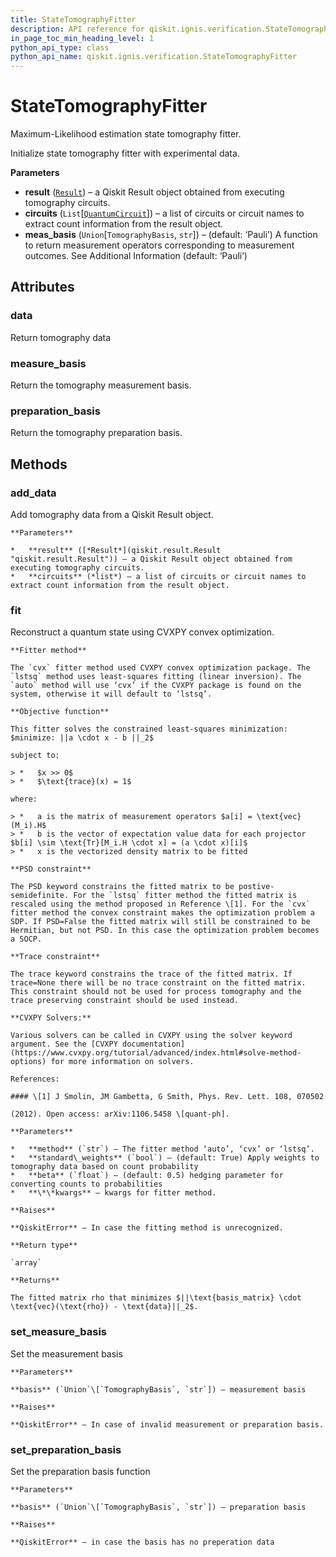 ```yaml
---
title: StateTomographyFitter
description: API reference for qiskit.ignis.verification.StateTomographyFitter
in_page_toc_min_heading_level: 1
python_api_type: class
python_api_name: qiskit.ignis.verification.StateTomographyFitter
---
```


# StateTomographyFitter

<Class id="qiskit.ignis.verification.StateTomographyFitter" isDedicatedPage={true} github="https://github.com/qiskit-community/qiskit-ignis/tree/stable/0.3/qiskit/ignis/verification/tomography/fitters/state_fitter.py" signature="StateTomographyFitter(result, circuits, meas_basis='Pauli')" modifiers="class">
  Maximum-Likelihood estimation state tomography fitter.

  Initialize state tomography fitter with experimental data.

  **Parameters**

  *   **result** ([`Result`](qiskit.result.Result "qiskit.result.result.Result")) – a Qiskit Result object obtained from executing tomography circuits.
  *   **circuits** (`List`\[[`QuantumCircuit`](qiskit.circuit.QuantumCircuit "qiskit.circuit.quantumcircuit.QuantumCircuit")]) – a list of circuits or circuit names to extract count information from the result object.
  *   **meas\_basis** (`Union`\[`TomographyBasis`, `str`]) – (default: ‘Pauli’) A function to return measurement operators corresponding to measurement outcomes. See Additional Information (default: ‘Pauli’)

  ## Attributes

  ### data

  <Attribute id="qiskit.ignis.verification.StateTomographyFitter.data">
    Return tomography data
  </Attribute>

  ### measure\_basis

  <Attribute id="qiskit.ignis.verification.StateTomographyFitter.measure_basis">
    Return the tomography measurement basis.
  </Attribute>

  ### preparation\_basis

  <Attribute id="qiskit.ignis.verification.StateTomographyFitter.preparation_basis">
    Return the tomography preparation basis.
  </Attribute>

  ## Methods

  ### add\_data

  <Function id="qiskit.ignis.verification.StateTomographyFitter.add_data" signature="StateTomographyFitter.add_data(result, circuits)">
    Add tomography data from a Qiskit Result object.

    **Parameters**

    *   **result** ([*Result*](qiskit.result.Result "qiskit.result.Result")) – a Qiskit Result object obtained from executing tomography circuits.
    *   **circuits** (*list*) – a list of circuits or circuit names to extract count information from the result object.
  </Function>

  ### fit

  <Function id="qiskit.ignis.verification.StateTomographyFitter.fit" signature="StateTomographyFitter.fit(method='auto', standard_weights=True, beta=0.5, **kwargs)">
    Reconstruct a quantum state using CVXPY convex optimization.

    **Fitter method**

    The `cvx` fitter method used CVXPY convex optimization package. The `lstsq` method uses least-squares fitting (linear inversion). The `auto` method will use ‘cvx’ if the CVXPY package is found on the system, otherwise it will default to ‘lstsq’.

    **Objective function**

    This fitter solves the constrained least-squares minimization: $minimize: ||a \cdot x - b ||_2$

    subject to:

    > *   $x >> 0$
    > *   $\text{trace}(x) = 1$

    where:

    > *   a is the matrix of measurement operators $a[i] = \text{vec}(M_i).H$
    > *   b is the vector of expectation value data for each projector $b[i] \sim \text{Tr}[M_i.H \cdot x] = (a \cdot x)[i]$
    > *   x is the vectorized density matrix to be fitted

    **PSD constraint**

    The PSD keyword constrains the fitted matrix to be postive-semidefinite. For the `lstsq` fitter method the fitted matrix is rescaled using the method proposed in Reference \[1]. For the `cvx` fitter method the convex constraint makes the optimization problem a SDP. If PSD=False the fitted matrix will still be constrained to be Hermitian, but not PSD. In this case the optimization problem becomes a SOCP.

    **Trace constraint**

    The trace keyword constrains the trace of the fitted matrix. If trace=None there will be no trace constraint on the fitted matrix. This constraint should not be used for process tomography and the trace preserving constraint should be used instead.

    **CVXPY Solvers:**

    Various solvers can be called in CVXPY using the solver keyword argument. See the [CVXPY documentation](https://www.cvxpy.org/tutorial/advanced/index.html#solve-method-options) for more information on solvers.

    References:

    #### \[1] J Smolin, JM Gambetta, G Smith, Phys. Rev. Lett. 108, 070502

    (2012). Open access: arXiv:1106.5458 \[quant-ph].

    **Parameters**

    *   **method** (`str`) – The fitter method ‘auto’, ‘cvx’ or ‘lstsq’.
    *   **standard\_weights** (`bool`) – (default: True) Apply weights to tomography data based on count probability
    *   **beta** (`float`) – (default: 0.5) hedging parameter for converting counts to probabilities
    *   **\*\*kwargs** – kwargs for fitter method.

    **Raises**

    **QiskitError** – In case the fitting method is unrecognized.

    **Return type**

    `array`

    **Returns**

    The fitted matrix rho that minimizes $||\text{basis_matrix} \cdot \text{vec}(\text{rho}) - \text{data}||_2$.
  </Function>

  ### set\_measure\_basis

  <Function id="qiskit.ignis.verification.StateTomographyFitter.set_measure_basis" signature="StateTomographyFitter.set_measure_basis(basis)">
    Set the measurement basis

    **Parameters**

    **basis** (`Union`\[`TomographyBasis`, `str`]) – measurement basis

    **Raises**

    **QiskitError** – In case of invalid measurement or preparation basis.
  </Function>

  ### set\_preparation\_basis

  <Function id="qiskit.ignis.verification.StateTomographyFitter.set_preparation_basis" signature="StateTomographyFitter.set_preparation_basis(basis)">
    Set the preparation basis function

    **Parameters**

    **basis** (`Union`\[`TomographyBasis`, `str`]) – preparation basis

    **Raises**

    **QiskitError** – in case the basis has no preperation data
  </Function>
</Class>

